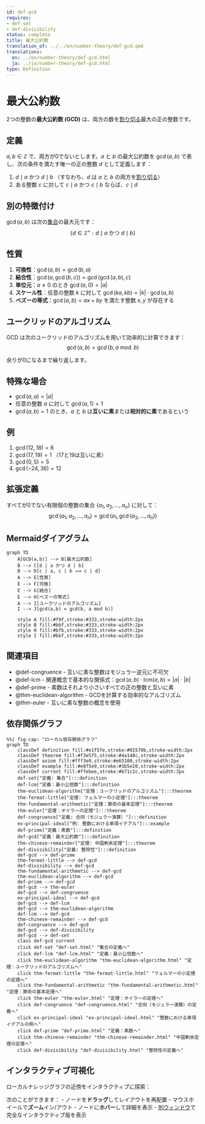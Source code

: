```yaml
---
id: def-gcd
requires:
- def-set
- def-divisibility
status: complete
title: 最大公約数
translation_of: ../../en/number-theory/def-gcd.qmd
translations:
  en: ../en/number-theory/def-gcd.html
  ja: ../ja/number-theory/def-gcd.html
type: Definition
---
```


# 最大公約数 {#def-gcd}

2つの整数の**最大公約数 (GCD)** は、両方の数を[割り切る](def-divisibility.qmd)最大の正の整数です。

## 定義

$a, b \in \mathbb{Z}$ で、両方が0でないとします。$a$ と $b$ の最大公約数を $\gcd(a, b)$ で表し、次の条件を満たす唯一の正の整数 $d$ として定義します：

1. $d \mid a$ かつ $d \mid b$ （すなわち、$d$ は $a$ と $b$ の両方を[割り切る](def-divisibility.qmd)）
2. ある整数 $c$ に対して $c \mid a$ かつ $c \mid b$ ならば、$c \mid d$

## 別の特徴付け

$\gcd(a, b)$ は次の[集合](../logic-set-theory/def-set.qmd)の最大元です：
$$\{d \in \mathbb{Z}^+ : d \mid a \text{ かつ } d \mid b\}$$

## 性質

1. **可換性**：$\gcd(a, b) = \gcd(b, a)$
2. **結合性**：$\gcd(a, \gcd(b, c)) = \gcd(\gcd(a, b), c)$
3. **単位元**：$a \neq 0$ のとき $\gcd(a, 0) = |a|$
4. **スケール性**：任意の整数 $k$ に対して $\gcd(ka, kb) = |k| \cdot \gcd(a, b)$
5. **ベズーの等式**：$\gcd(a, b) = ax + by$ を満たす整数 $x, y$ が存在する

## ユークリッドのアルゴリズム

GCD は次のユークリッドのアルゴリズムを用いて効率的に計算できます：
$$\gcd(a, b) = \gcd(b, a \bmod b)$$

余りが0になるまで繰り返します。

## 特殊な場合

- $\gcd(a, a) = |a|$
- 任意の整数 $a$ に対して $\gcd(a, 1) = 1$
- $\gcd(a, b) = 1$ のとき、$a$ と $b$ は**互いに素**または**相対的に素**であるという

## 例

1. $\gcd(12, 18) = 6$
2. $\gcd(17, 19) = 1$ （17と19は互いに素）
3. $\gcd(0, 5) = 5$
4. $\gcd(−24, 36) = 12$

## 拡張定義

すべてが0でない有限個の整数の集合 $\{a_1, a_2, \ldots, a_n\}$ に対して：
$$\gcd(a_1, a_2, \ldots, a_n) = \gcd(a_1, \gcd(a_2, \ldots, a_n))$$

## Mermaidダイアグラム

```mermaid
graph TD
    A[GCD(a,b)] --> B[最大公約数]
    B --> C[d | a かつ d | b]
    B --> D[c | a, c | b ⟹ c | d]
    A --> E[性質]
    E --> F[可換]
    E --> G[結合]
    E --> H[ベズーの等式]
    A --> I[ユークリッドのアルゴリズム]
    I --> J[gcd(a,b) = gcd(b, a mod b)]

    style A fill:#f9f,stroke:#333,stroke-width:2px
    style B fill:#bbf,stroke:#333,stroke-width:2px
    style H fill:#bfb,stroke:#333,stroke-width:2px
    style I fill:#bbf,stroke:#333,stroke-width:2px
```

## 関連項目

- @def-congruence - 互いに素な整数はモジュラー逆元に不可欠
- @def-lcm - 関連概念で基本的な関係式：$\gcd(a,b) \cdot \text{lcm}(a,b) = |a| \cdot |b|$
- @def-prime - 素数はそれより小さいすべての正の整数と互いに素
- @thm-euclidean-algorithm - GCDを計算する効率的なアルゴリズム
- @thm-euler - 互いに素な整数の概念を使用

## 依存関係グラフ

```mermaid
%%| fig-cap: "ローカル依存関係グラフ"
graph TD
    classDef definition fill:#e1f5fe,stroke:#01579b,stroke-width:2px
    classDef theorem fill:#f3e5f5,stroke:#4a148c,stroke-width:2px
    classDef axiom fill:#fff3e0,stroke:#e65100,stroke-width:2px
    classDef example fill:#e8f5e9,stroke:#1b5e20,stroke-width:2px
    classDef current fill:#ffebee,stroke:#b71c1c,stroke-width:3px
    def-set["定義: 集合"]:::definition
    def-lcm["定義：最小公倍数"]:::definition
    thm-euclidean-algorithm["定理：ユークリッドのアルゴリズム"]:::theorem
    thm-fermat-little["定理: フェルマーの小定理"]:::theorem
    thm-fundamental-arithmetic["定理：算術の基本定理"]:::theorem
    thm-euler["定理：オイラーの定理"]:::theorem
    def-congruence["定義: 合同（モジュラー演算）"]:::definition
    ex-principal-ideal["例: 整数における単項イデアル"]:::example
    def-prime["定義：素数"]:::definition
    def-gcd["定義：最大公約数"]:::definition
    thm-chinese-remainder["定理: 中国剰余定理"]:::theorem
    def-divisibility["定義: 整除性"]:::definition
    def-gcd --> def-prime
    thm-fermat-little --> def-gcd
    def-divisibility --> def-gcd
    thm-fundamental-arithmetic --> def-gcd
    thm-euclidean-algorithm --> def-gcd
    def-prime --> def-gcd
    def-gcd --> thm-euler
    def-gcd --> def-congruence
    ex-principal-ideal --> def-gcd
    def-gcd --> def-lcm
    def-gcd --> thm-euclidean-algorithm
    def-lcm --> def-gcd
    thm-chinese-remainder --> def-gcd
    def-congruence --> def-gcd
    def-gcd --> def-divisibility
    def-gcd --> def-set
    class def-gcd current
    click def-set "def-set.html" "集合の定義へ"
    click def-lcm "def-lcm.html" "定義：最小公倍数へ"
    click thm-euclidean-algorithm "thm-euclidean-algorithm.html" "定理：ユークリッドのアルゴリズムへ"
    click thm-fermat-little "thm-fermat-little.html" "フェルマーの小定理の定理へ"
    click thm-fundamental-arithmetic "thm-fundamental-arithmetic.html" "定理：算術の基本定理へ"
    click thm-euler "thm-euler.html" "定理：オイラーの定理へ"
    click def-congruence "def-congruence.html" "合同（モジュラー演算）の定義へ"
    click ex-principal-ideal "ex-principal-ideal.html" "整数における単項イデアルの例へ"
    click def-prime "def-prime.html" "定義：素数へ"
    click thm-chinese-remainder "thm-chinese-remainder.html" "中国剰余定理の定理へ"
    click def-divisibility "def-divisibility.html" "整除性の定義へ"
```

## インタラクティブ可視化

ローカルナレッジグラフの近傍をインタラクティブに探索：

::: {.graph-viz data-id="def-gcd" data-width="700" data-height="500"}
:::

次のことができます：
- ノードを**ドラッグ**してレイアウトを再配置
- マウスホイールで**ズーム**イン/アウト
- ノードに**ホバー**して詳細を表示
- [別ウィンドウ](../../output/interactive/ja/def-gcd.html){target="_blank"}で完全なインタラクティブ版を表示
